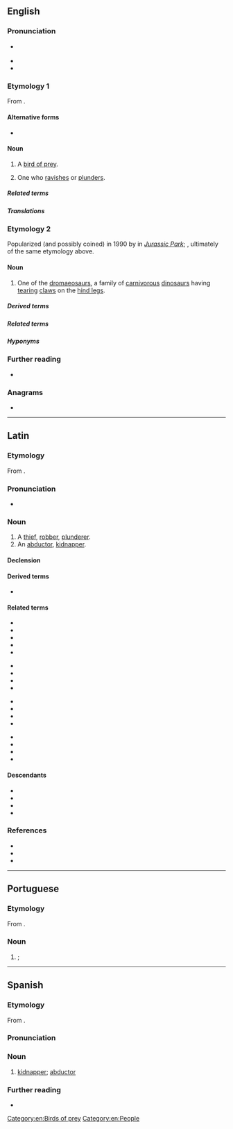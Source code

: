 ==English==

===Pronunciation===
* {{a|GA}} {{IPA|en|/ˈɹæptɚ/}}
* {{audio|en|LL-Q1860 (eng)-Vealhurl-raptor.wav |Audio (UK)}}
* {{rhymes|en|æptə(ɹ)|s=2}}

===Etymology 1===
From {{der|en|la|raptor||thief}}.

====Alternative forms====
* {{l|en|raptour}} {{qualifier|obsolete|rare}}

====Noun====
{{en-noun}}

# A [[bird of prey]].
# {{lb|en|obsolete}} One who [[ravish]]es or [[plunder]]s.

=====Related terms=====
{{rel3|en|
|oviraptor
|raptorial
}}

=====Translations=====
{{trans-see|bird of prey}}

===Etymology 2===
Popularized (and possibly coined) in 1990 by {{w|Michael Crichton}} in ''[[w:Jurassic Park (novel)|Jurassic Park]]''; {{clipping|en|velociraptor|nocap=1}}, ultimately of the same etymology above.

====Noun====
{{en-noun}}

# {{lb|en|informal|paleontology}} One of the [[dromaeosaur]]s, a family of [[carnivorous]] [[dinosaur]]s having [[tear]]ing [[claw]]s on the [[hind leg]]s.

=====Derived terms=====
{{der3|en|
|Utahraptor
|utahraptor
}}

=====Related terms=====
{{rel3|en|
|Velociraptor
|velociraptor
}}

=====Hyponyms=====
{{col3|en|
|velociraptor
|utahraptor
}}

===Further reading===
* {{R:OneLook}}

===Anagrams===
* {{anagrams|en|a=aoprrt|Parrot|parrot}}

[[Category:en:Birds of prey]]
[[Category:en:People]]

----

==Latin==

===Etymology===
From {{m|la|rapiō||seize, grab, snatch}}.

===Pronunciation===
* {{la-IPA|raptor}}

===Noun===
{{la-noun|raptor<3>}}

# A [[thief]], [[robber]], [[plunderer]].
# An [[abductor]], [[kidnapper]].
#: {{syn|la|rapīnātor}}

====Declension====
{{la-ndecl|raptor<3>}}

====Derived terms====
* {{l|la|raptrīx}}

====Related terms====
{{rel-top4}}
* {{l|la|rapācida}}
* {{l|la|rapācitās}}
* {{l|la|rapāx}}
* {{l|la|rapidē}}
* {{l|la|rapiditās}}
{{rel-mid4}}
* {{l|la|rapidulus}}
* {{l|la|rapidus}}
* {{l|la|rapīna}}
* {{l|la|rapīnātiō}}
{{rel-mid4}}
* {{l|la|rapīnātor}}
* {{l|la|rapiō}}
* {{l|la|raptim}}
* {{l|la|raptiō}}
{{rel-mid4}}
* {{l|la|raptitō}}
* {{l|la|raptō}}
* {{l|la|raptum}}
* {{l|la|raptus}}
{{rel-bottom}}

====Descendants====
* {{desc|ca|raptor|bor=1}}
* {{desc|en|raptor|bor=1}}
* {{desc|pt|raptor|bor=1}}
* {{desc|es|raptor|bor=1}}

===References===
* {{R:L&S}}
* {{R:Elementary Lewis}}
* {{R:Gaffiot}}
{{C|la|Crime}}

----

==Portuguese==

===Etymology===
From {{der|pt|la|raptor}}.

===Noun===
{{pt-noun|m|f=raptora}}

# {{l|en|abductor}}; {{l|en|kidnapper}}
#: {{syn|pt|sequestrador}}

----

==Spanish==

===Etymology===
From {{der|es|la|raptor}}.

===Pronunciation===
{{es-IPA}}

===Noun===
{{es-noun|m|f=+}}

# [[kidnapper]]; [[abductor]]

===Further reading===
* {{R:es:DRAE}}